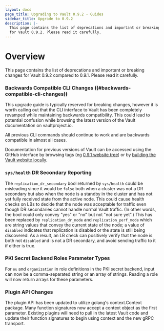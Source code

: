 ```yaml
---
layout: docs
page_title: Upgrading to Vault 0.9.2 - Guides
sidebar_title: Upgrade to 0.9.2
description: |-
  This page contains the list of deprecations and important or breaking changes
  for Vault 0.9.2. Please read it carefully.
---
```


# Overview

This page contains the list of deprecations and important or breaking changes
for Vault 0.9.2 compared to 0.9.1. Please read it carefully.

### Backwards Compatible CLI Changes ((#backwards-compatible-cli-changes))

This upgrade guide is typically reserved for breaking changes, however it
is worth calling out that the CLI interface to Vault has been completely
revamped while maintaining backwards compatibility. This could lead to
potential confusion while browsing the latest version of the Vault
documentation on vaultproject.io.

All previous CLI commands should continue to work and are backwards
compatible in almost all cases.

Documentation for previous versions of Vault can be accessed using
the GitHub interface by browsing tags (eg [0.9.1 website tree](https://github.com/hashicorp/vault/tree/v0.9.1/website)) or by
[building the Vault website locally](https://github.com/hashicorp/vault/tree/v0.9.1/website#running-the-site-locally).

### `sys/health` DR Secondary Reporting

The `replication_dr_secondary` bool returned by `sys/health` could be
misleading since it would be `false` both when a cluster was not a DR secondary
but also when the node is a standby in the cluster and has not yet fully
received state from the active node. This could cause health checks on LBs to
decide that the node was acceptable for traffic even though DR secondaries
cannot handle normal Vault traffic. (In other words, the bool could only convey
"yes" or "no" but not "not sure yet".) This has been replaced by
`replication_dr_mode` and `replication_perf_mode` which are string values that
convey the current state of the node; a value of `disabled` indicates that
replication is disabled or the state is still being discovered. As a result, an
LB check can positively verify that the node is both not `disabled` and is not
a DR secondary, and avoid sending traffic to it if either is true.

### PKI Secret Backend Roles Parameter Types

For `ou` and `organization` in role definitions in the PKI secret backend,
input can now be a comma-separated string or an array of strings. Reading a
role will now return arrays for these parameters.

### Plugin API Changes

The plugin API has been updated to utilize golang's context.Context package.
Many function signatures now accept a context object as the first parameter.
Existing plugins will need to pull in the latest Vault code and update their
function signatures to begin using context and the new gRPC transport.
